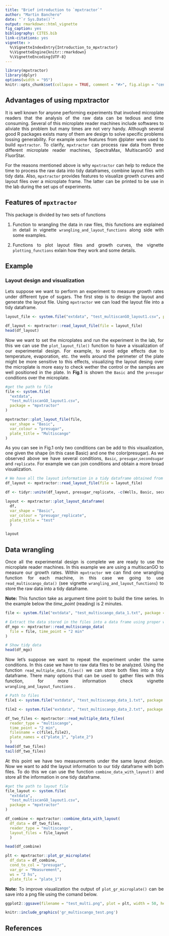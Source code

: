 ```yaml
---
title: "Brief introduction to `mpxtractor`"
author: "Martin Banchero"
date: "`r Sys.Date()`"
output: rmarkdown::html_vignette
fig_caption: yes
bibliography: CITES.bib
link-citations: yes
vignette: >
  %\VignetteIndexEntry{Introduction_to_mpxtractor}
  %\VignetteEngine{knitr::rmarkdown}
  %\VignetteEncoding{UTF-8}
---
```

<style>
body {
text-align: justify}
</style>

```r
library(mpxtractor)
library(dplyr)
options(width = "95")
knitr::opts_chunk$set(collapse = TRUE, comment = "#>", fig.align = "center", fig.show = "hold", dev = "png")
```


## Advantages of using mpxtractor
It is well known for anyone performing experiments that involved microplate readers
that the analysis of the raw data can be tedious and time consuming. Several 
of this microplate reader machines include softwares to aliviate this problem but
many times are not very handy. Although several good R packages exists many of them are design to solve specific problems lossing generability. For example some features from @plater were used to build `mpxtractor`.  To clarify, `mpxtractor` can process
raw data from three different microplate reader machines, SpectraMax, MultiscanGO and
FluorStar.

For the reasons mentioned above is why `mpxtractor` can help to reduce the time to process the raw data into tidy dataframes, combine layout files
with tidy data. Also, `mpxtractor` provides features to visualize growth curves 
and layout files over a microplate frame. The latter can be printed to be use in
the lab during the set ups of experiments. 


## Features of `mpxtractor` 
This package is divided by two sets of functions

1. Function to wrangling the data in raw files, this functions are explained in 
detail in vignette `wrangling_and_layout_functions` along side with some examples.

2. Functions to plot layout files and growth curves, the vignette `plotting_functions` exlain how they work and some details.


## Example
### Layout design and visualization

Lets suppose we want to perform an experiment to measure growth rates under different type of sugars. The first step is to design the layout and 
generate the layout file. Using `mpxtractor` we can load the layout file into
a tidy dataframe.
```r
layout_file <- system.file("extdata", "test_multiscanGO_layout1.csv", package = "mpxtractor")

df_layout <- mpxtractor::read_layout_file(file = layout_file)
head(df_layout)
```

Now we want to set the microplates and run the experiment in the lab, for this we can use the `plot_layout_file()` function to have a visualization of our experimental design. For example, to avoid edge effects due to temperature, evaporation, etc. the wells around the perimeter of the plate might be more sensitive to this effects, visualizing the layout desing over the microplate is more easy to check wether the control or the samples are well positioned in the plate. In **Fig.1** is shown the `Basic` and the `presugar` conditions over the microplate.  

```r

#get the path to file
file <- system.file(
  "extdata",
  "test_multiscanGO_layout1.csv",
  package = "mpxtractor"
)

mpxtractor::plot_layout_file(file,
  var_shape = "Basic",
  var_colour = "presugar",
  plate_title = "Multiscango"
)
```

As you can see in Fig.1 only two conditions can be add to this visualization, one given the shape (in this case Basic) and one the color(presugar).
As we observed above we have several conditions, `Basic`, `presugar`,`secondsugar`
and `replicate`. For example we can join conditions and obtain a more broad visualization. 

```r
# We have all the layout information in a tidy dataframe obtained from before.
df_layout <- mpxtractor::read_layout_file(file = layout_file)

df <- tidyr::unite(df_layout, presugar_replicate, -c(Wells, Basic, secondsugar)) 

layout <- mpxtractor::plot_layout_dataframe(
  df, 
  var_shape = "Basic", 
  var_colour = "presugar_replicate", 
  plate_title = "test"
  )

layout
```

## Data wrangling
Once all the experimental design is complete we are ready to use the microplate
reader machines. In this example we are using a multiscanGO to measure our growth rates. 
Within `mpxtractor` we can find one wrangling function for each machine, in this
case we going to use `read_multiscango_data()` (see vignette `wrangling_and_layout_functions`) to store the raw data into a tidy dataframe.

**Note:** This function take as argument time point to build the time series. In the example below the *time_point* (reading) is 2 minutes.

```r
file <- system.file("extdata", "test_multiscango_data_1.txt", package = "mpxtractor")

# Extract the data stored in the files into a data frame using proper wrangling function
df_mgo <- mpxtractor::read_multiscango_data(
  file = file, time_point = "2 min"
)

# Show tidy data 
head(df_mgo) 
```

Now let's suppose we want to repeat the experiment under the same conditions. In this case we have to raw data files to be analyzed. Using the function `read_multiple_data_files()` we can store both files into a tidy dataframe. There many options that can be used to gather files with this function, for more information check vignette `wrangling_and_layout_functions` .

```r
# Path to files
file1 <- system.file("extdata", "test_multiscango_data_1.txt", package = "mpxtractor")

file2 <- system.file("extdata", "test_multiscango_data_2.txt", package = "mpxtractor")

df_two_files <- mpxtractor::read_multiple_data_files(
  reader_type = "multiscango", 
  time_point = "2 min", 
  filesname = c(file1,file2), 
  plate_names = c("plate_1", "plate_2") 
  )
head(df_two_files)
tail(df_two_files)
```
At this point we have two measurements under the same layout design. Now we want to add the layout information to our tidy dataframe with both files. To do this we can use the function `combine_data_with_layout()` and store all the information in one tidy dataframe.

```r
#get the path to layout file
file_layout <- system.file(
  "extdata",
  "test_multiscanGO_layout1.csv",
  package = "mpxtractor"
)

df_combine <- mpxtractor::combine_data_with_layout(
  df_data = df_two_files, 
  reader_type = "multiscango", 
  layout_files = file_layout
  )

head(df_combine)
```


```r
plt <- mpxtractor::plot_gr_microplate(
  df_data = df_combine, 
  cond_to_col = "presugar", 
  var_gr = "Measurement",  
  ws = "2 hs", 
  plate_file = "plate_1")
```

**Note:** To improve visualization the output of `plot_gr_microplate()` can be save 
into a png file using the comand below.
```r
ggplot2::ggsave(filename = "test_multi.png", plot = plt, width = 50, height = 30, units = "cm")
````

```r
knitr::include_graphics('gr_multiscango_test.png')
```

## References




